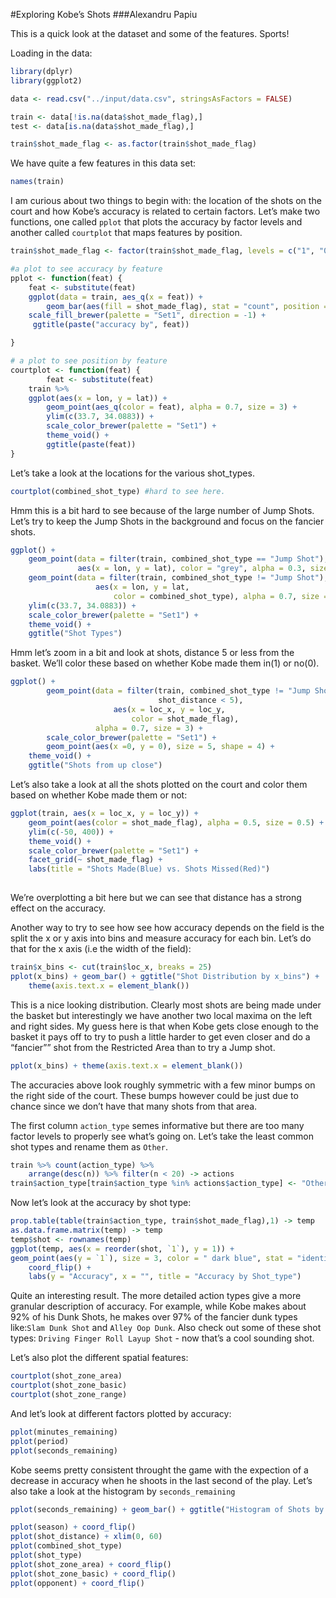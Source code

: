 
#Exploring Kobe's Shots
###Alexandru Papiu

This is a quick look at the dataset and some of the features. Sports!

Loading in the data:
```r
library(dplyr)
library(ggplot2)

data <- read.csv("../input/data.csv", stringsAsFactors = FALSE)

train <- data[!is.na(data$shot_made_flag),]
test <- data[is.na(data$shot_made_flag),]

train$shot_made_flag <- as.factor(train$shot_made_flag)
```

We have quite a few features in this data set: 
```r
names(train)
```

I am curious about two things to begin with: the location of the shots on the court and how Kobe's accuracy is related to certain factors. Let's make two functions, one called `pplot` that plots the accuracy by factor levels and another called `courtplot` that maps features by position.

```r

train$shot_made_flag <- factor(train$shot_made_flag, levels = c("1", "0"))

#a plot to see accuracy by feature
pplot <- function(feat) {
    feat <- substitute(feat)
    ggplot(data = train, aes_q(x = feat)) +
        geom_bar(aes(fill = shot_made_flag), stat = "count", position = "fill") +
    scale_fill_brewer(palette = "Set1", direction = -1) +
     ggtitle(paste("accuracy by", feat))

}

# a plot to see position by feature
courtplot <- function(feat) {
        feat <- substitute(feat)
    train %>% 
    ggplot(aes(x = lon, y = lat)) +
        geom_point(aes_q(color = feat), alpha = 0.7, size = 3) +
        ylim(c(33.7, 34.0883)) +
        scale_color_brewer(palette = "Set1") +
        theme_void() +
        ggtitle(paste(feat))
}
```

Let's take a look at the locations for the various shot_types.
```r
courtplot(combined_shot_type) #hard to see here.
```

Hmm this is a bit hard to see because of the large number of Jump Shots. Let's try to keep the Jump Shots in the background and focus on the fancier shots.

```r
ggplot() +
    geom_point(data = filter(train, combined_shot_type == "Jump Shot"),
               aes(x = lon, y = lat), color = "grey", alpha = 0.3, size = 2) +
    geom_point(data = filter(train, combined_shot_type != "Jump Shot"),
                   aes(x = lon, y = lat, 
                       color = combined_shot_type), alpha = 0.7, size = 3) +
    ylim(c(33.7, 34.0883)) +
    scale_color_brewer(palette = "Set1") +
    theme_void() +
    ggtitle("Shot Types")
```

Hmm let's zoom in a bit and look at shots, distance 5 or less from the basket. We'll color these based on whether Kobe made them in(1) or no(0).
```r
ggplot() +
        geom_point(data = filter(train, combined_shot_type != "Jump Shot",
                                 shot_distance < 5),
                       aes(x = loc_x, y = loc_y, 
                           color = shot_made_flag),
                   alpha = 0.7, size = 3) +
        scale_color_brewer(palette = "Set1") +
        geom_point(aes(x =0, y = 0), size = 5, shape = 4) +
    theme_void() +
    ggtitle("Shots from up close")
```

Let's also take a look at all the shots plotted on the court and color them based on whether Kobe made them or not:

```r

ggplot(train, aes(x = loc_x, y = loc_y)) +
    geom_point(aes(color = shot_made_flag), alpha = 0.5, size = 0.5) +
    ylim(c(-50, 400)) +
    theme_void() +
    scale_color_brewer(palette = "Set1") +
    facet_grid(~ shot_made_flag) +
    labs(title = "Shots Made(Blue) vs. Shots Missed(Red)")
    
```

We're overplotting a bit here but we can see that distance has a strong effect on the accuracy.


Another way to try to see how see how accuracy depends on the field is the split the x or y axis into bins and measure accuracy for each bin. Let's do that for the x axis (i.e the width of the field):

```r
train$x_bins <- cut(train$loc_x, breaks = 25)
pplot(x_bins) + geom_bar() + ggtitle("Shot Distribution by x_bins") +
    theme(axis.text.x = element_blank())
```

This is a nice looking distribution. Clearly most shots are being made under the basket but interestingly we have another two local maxima on the left and right sides. My guess here is that when Kobe gets close enough to the basket it pays off to try to push a little harder to get even closer and do a "fancier"" shot from the Restricted Area than to try a Jump shot.

```r
pplot(x_bins) + theme(axis.text.x = element_blank())
```
The accuracies above look roughly symmetric with a few minor bumps on the right side of the court. These bumps however could be just due to chance since we don't have that many shots from that area.



The first column `action_type` semes informative but there are too many factor levels to properly see what's going on. Let's take the least common shot types and rename them as `Other`.
```r
train %>% count(action_type) %>%
    arrange(desc(n)) %>% filter(n < 20) -> actions
train$action_type[train$action_type %in% actions$action_type] <- "Other"
```

Now let's look at the accuracy by shot type:
```r

prop.table(table(train$action_type, train$shot_made_flag),1) -> temp
as.data.frame.matrix(temp) -> temp
temp$shot <- rownames(temp)
ggplot(temp, aes(x = reorder(shot, `1`), y = 1)) +
geom_point(aes(y = `1`), size = 3, color = " dark blue", stat = "identity") +
    coord_flip() +
    labs(y = "Accuracy", x = "", title = "Accuracy by Shot_type")
```

Quite an interesting result. The more detailed action types give a more granular description of accuracy. For example, while Kobe makes about 92% of his Dunk Shots, he makes over 97% of the fancier dunk types like:`Slam Dunk Shot` and `Alley Oop Dunk`. Also check out some of these shot types: `Driving Finger Roll Layup Shot` - now that's a cool sounding shot.


Let's also plot the different spatial features:
```r
courtplot(shot_zone_area)
courtplot(shot_zone_basic) 
courtplot(shot_zone_range)
```

And let's look at different factors plotted by accuracy:
```r
pplot(minutes_remaining)
pplot(period)
pplot(seconds_remaining)
```

Kobe seems pretty consistent throught the game with the expection of a decrease in accuracy when he shoots in the last second of the play. Let's also take a look at the histogram by `seconds_remaining`

```r
pplot(seconds_remaining) + geom_bar() + ggtitle("Histogram of Shots by second_remaining")
```


```r
pplot(season) + coord_flip()
pplot(shot_distance) + xlim(0, 60)
pplot(combined_shot_type)
pplot(shot_type)
pplot(shot_zone_area) + coord_flip()
pplot(shot_zone_basic) + coord_flip()
pplot(opponent) + coord_flip()
```